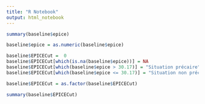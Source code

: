 ```yaml
---
title: "R Notebook"
output: html_notebook
---
```


```r
summary(baseline$epice)
```

```r
baseline$epice = as.numeric(baseline$epice)
```


```r
baseline$EPICECut =  0
baseline$EPICECut[which(is.na(baseline$epice))] = NA
baseline$EPICECut[which(baseline$epice > 30.17)] = "Situation précaire"
baseline$EPICECut[which(baseline$epice <= 30.17)] = "Situation non précaire"

```
```r
baseline$EPICECut = as.factor(baseline$EPICECut)
```

```r
summary(baseline$EPICECut)
```


